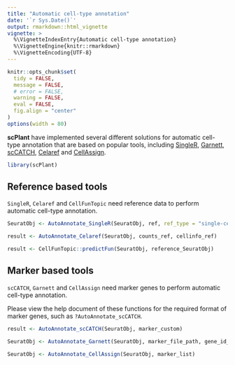 ```yaml
---
title: "Automatic cell-type annotation"
date: '`r Sys.Date()`'
output: rmarkdown::html_vignette
vignette: >
  %\VignetteIndexEntry{Automatic cell-type annotation}
  %\VignetteEngine{knitr::rmarkdown}
  %\VignetteEncoding{UTF-8}
---
```


```r
knitr::opts_chunk$set(
  tidy = FALSE,
  message = FALSE,
  # error = FALSE,
  warning = FALSE,
  eval = FALSE,
  fig.align = "center"
)
options(width = 80)
```

**scPlant** have implemented several different solutions for automatic cell-type annotation that are based on popular tools, including [SingleR](https://doi.org/10.1038/s41590-018-0276-y), [Garnett](https://doi.org/10.1038/s41592-019-0535-3), [scCATCH](https://doi.org/10.1016/j.isci.2020.100882), [Celaref](https://www.bioconductor.org/packages/release/bioc/html/celaref.html) and [CellAssign](https://doi.org/10.1038/s41592-019-0529-1).

```r
library(scPlant)
```

## Reference based tools

`SingleR`, `Celaref` and `CellFunTopic` need reference data to perform automatic cell-type annotation.

```r
SeuratObj <- AutoAnnotate_SingleR(SeuratObj, ref, ref_type = "single-cell")
```

```r
result <- AutoAnnotate_Celaref(SeuratObj, counts_ref, cellinfo_ref)
```

```r
result <- CellFunTopic::predictFun(SeuratObj, reference_SeuratObj)
```


## Marker based tools

`scCATCH`, `Garnett` and `CellAssign` need marker genes to perform automatic cell-type annotation.

Please view the help document of these functions for the required format of marker genes, such as `?AutoAnnotate_scCATCH`.

```r
result <- AutoAnnotate_scCATCH(SeuratObj, marker_custom)
```

```r
SeuratObj <- AutoAnnotate_Garnett(SeuratObj, marker_file_path, gene_id_type, species = 'Ath')
```

```r
SeuratObj <- AutoAnnotate_CellAssign(SeuratObj, marker_list)
```



